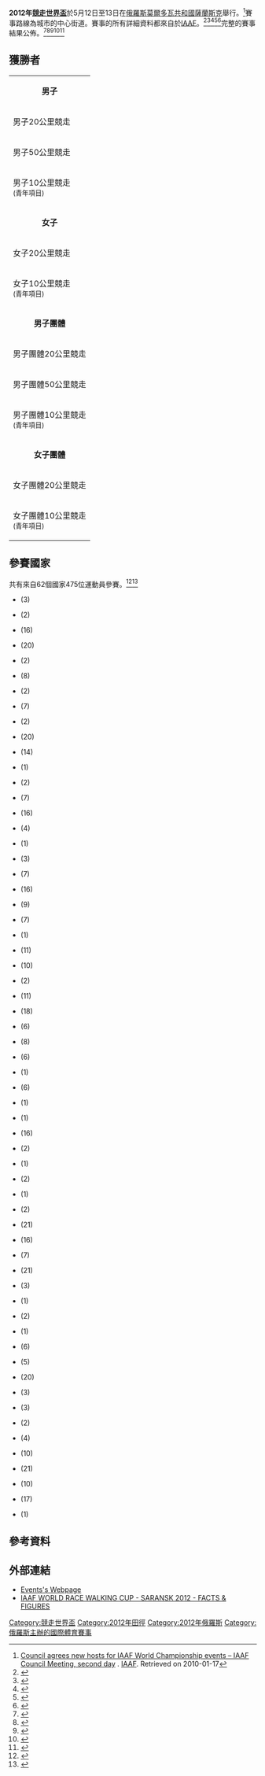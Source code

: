 {{Infobox cross country championships
|Name       = 2012年競走世界盃
|Logo       = 2012年競走世界盃logo.png
|Size       = 240px
|Caption    = 
|Organisers = [[IAAF|IAAF]]
|Edition    = 25
|Date       = 5月12日至13日
|Host city  = {{flagicon|Russia}} [[俄羅斯|俄羅斯]][[莫爾多瓦共和國|莫爾多瓦共和國]][[薩蘭斯克|薩蘭斯克]]
|Location   = 
|Nations participating  = 61
|Athletes participating = 449
|Races      = 5
|Website    = 
|Previous   = [[2010年競走世界盃|2010 奇瓦瓦州]]
|Next       = [[2014年競走世界盃|2014 太倉市]]
}}

'''2012年[[競走世界盃|競走世界盃]]'''於5月12日至13日在[[俄羅斯|俄羅斯]][[莫爾多瓦共和國|莫爾多瓦共和國]][[薩蘭斯克|薩蘭斯克]]舉行。<ref>[http://www.iaaf.org/aboutiaaf/news/newsid=54934.html Council agrees new hosts for IAAF World Championship events – IAAF Council Meeting, second day] {{Wayback|url=http://www.iaaf.org/aboutiaaf/news/newsid=54934.html |date=20091125222131 }}. [[IAAF|IAAF]]. Retrieved on 2010-01-17</ref>賽事路線為城市的中心街道。賽事的所有詳細資料都來自於[[IAAF|IAAF]]。<ref name=iaaf_01>{{Citation
| last = Warburton
| first = Paul
| date = May 12, 2012
| title = Wang upsets home favourites in Saransk - Men's 20km Report
| url = http://www.iaaf.org/competitions/iaaf-world-race-walking-cup/news/wang-upsets-home-favourites-in-saransk-mens
| publisher = [[IAAF|IAAF]]
| page = 
| language = 
| accessdate = August 26, 2013
| archive-date = 2013-12-02
| archive-url = https://web.archive.org/web/20131202225826/http://www.iaaf.org/competitions/iaaf-world-race-walking-cup/news/wang-upsets-home-favourites-in-saransk-mens
| dead-url = no
}}</ref><ref name=iaaf_02>{{Citation
| last = Warburton
| first = Paul
| date = May 13, 2012
| title = Kirdyapkin strikes first individual gold for Russia in Saransk - Men's 50km Report
| url = http://www.iaaf.org/competitions/iaaf-world-race-walking-cup/news/kirdyapkin-strikes-first-individual-gold-for
| publisher = [[IAAF|IAAF]]
| page = 
| language = 
| accessdate = August 26, 2013
| archive-date = 2013-12-02
| archive-url = https://web.archive.org/web/20131202225847/http://www.iaaf.org/competitions/iaaf-world-race-walking-cup/news/kirdyapkin-strikes-first-individual-gold-for
| dead-url = no
}}</ref><ref name=iaaf_03>{{Citation
| last = Warburton
| first = Paul
| date = May 13, 2012
| title = Lashmanova upsets Kaniskina and completes Russian sweep of Team titles in Saransk - Women's 20km Report
| url = http://www.iaaf.org/competitions/iaaf-world-race-walking-cup/news/lashmanova-upsets-kaniskina-and-completes-rus
| publisher = [[IAAF|IAAF]]
| page = 
| language = 
| accessdate = August 26, 2013
| archive-date = 2013-12-03
| archive-url = https://web.archive.org/web/20131203002805/http://www.iaaf.org/competitions/iaaf-world-race-walking-cup/news/lashmanova-upsets-kaniskina-and-completes-rus
| dead-url = no
}}</ref><ref name=iaaf_04>{{Citation
| last = Warburton
| first = Paul
| date = May 11, 2012
| title = Arevalo defends World Cup title in Saransk - Men's 10km Report
| url = http://www.iaaf.org/competitions/iaaf-world-race-walking-cup/news/arevalo-defends-world-cup-title-in-saransk-
| publisher = [[IAAF|IAAF]]
| page = 
| language = 
| accessdate = August 26, 2013
| archive-date = 2013-12-02
| archive-url = https://web.archive.org/web/20131202235253/http://www.iaaf.org/competitions/iaaf-world-race-walking-cup/news/arevalo-defends-world-cup-title-in-saransk-
| dead-url = no
}}</ref><ref name=iaaf_05>{{Citation
| last = Warburton
| first = Paul
| date = May 12, 2012
| title = Arenas completes Colombian Junior double in Saransk - Women's 10km Report
| url = http://www.iaaf.org/competitions/iaaf-world-race-walking-cup/news/arenas-completes-colombian-junior-double-in-s
| publisher = [[IAAF|IAAF]]
| page = 
| language = 
| accessdate = August 26, 2013
| archive-date = 2013-12-02
| archive-url = https://web.archive.org/web/20131202234034/http://www.iaaf.org/competitions/iaaf-world-race-walking-cup/news/arenas-completes-colombian-junior-double-in-s
| dead-url = no
}}</ref>完整的賽事結果公佈。<ref name=iaaf_06>{{Citation
| last = 
| first = 
| date = May 12, 2012
| title = RESULTS - 20 Kilometres Race Walk Men - REVISED
| url = http://dt9guucc6nuua.cloudfront.net/competitiondocuments/pdf/4666/AT-20KR-M-F--1--.RS1.pdf
| publisher = [[IAAF|IAAF]]
| page = 
| language = 
| accessdate = August 26, 2013
| archive-date = 2018-09-16
| archive-url = https://web.archive.org/web/20180916191258/http://dt9guucc6nuua.cloudfront.net/competitiondocuments/pdf/4666/AT-20KR-M-F--1--.RS1.pdf
| dead-url = no
}}</ref><ref name=iaaf_07>{{Citation
| last = 
| first = 
| date = May 13, 2012
| title = RESULTS - 50 Kilometres Race Walk Men
| url = http://dt9guucc6nuua.cloudfront.net/competitiondocuments/pdf/4666/AT-50KR-M-F--1--.RS1.pdf
| publisher = [[IAAF|IAAF]]
| page = 
| language = 
| accessdate = August 26, 2013
| archive-date = 2018-09-16
| archive-url = https://web.archive.org/web/20180916191259/http://dt9guucc6nuua.cloudfront.net/competitiondocuments/pdf/4666/AT-50KR-M-F--1--.RS1.pdf
| dead-url = no
}}</ref><ref name=iaaf_08>{{Citation
| last = 
| first = 
| date = May 13, 2012
| title = RESULTS - 20 Kilometres Race Walk Women - REVISED
| url = http://dt9guucc6nuua.cloudfront.net/competitiondocuments/pdf/4666/AT-20KR-W-F--1--.RS1.pdf
| publisher = [[IAAF|IAAF]]
| page = 
| language = 
| accessdate = August 26, 2013
| archive-date = 2018-09-16
| archive-url = https://web.archive.org/web/20180916191258/http://dt9guucc6nuua.cloudfront.net/competitiondocuments/pdf/4666/AT-20KR-W-F--1--.RS1.pdf
| dead-url = no
}}</ref><ref name=iaaf_09>{{Citation
| last = 
| first = 
| date = May 12, 2012
| title = RESULTS - 10 Kilometres Race Walk Men
| url = http://dt9guucc6nuua.cloudfront.net/competitiondocuments/pdf/4666/AT-10KR-M-F--1--.RS1.pdf
| publisher = [[IAAF|IAAF]]
| page = 
| language = 
| accessdate = August 26, 2013
| archive-date = 2018-09-16
| archive-url = https://web.archive.org/web/20180916191258/http://dt9guucc6nuua.cloudfront.net/competitiondocuments/pdf/4666/AT-10KR-M-F--1--.RS1.pdf
| dead-url = no
}}</ref><ref name=iaaf_10>{{Citation
| last = 
| first = 
| date = May 12, 2012
| title = RESULTS - 10 Kilometres Race Walk Women
| url = http://dt9guucc6nuua.cloudfront.net/competitiondocuments/pdf/4666/AT-10KR-W-F--1--.RS1.pdf
| publisher = [[IAAF|IAAF]]
| page = 
| language = 
| accessdate = August 26, 2013
| archive-date = 2018-09-16
| archive-url = https://web.archive.org/web/20180916191258/http://dt9guucc6nuua.cloudfront.net/competitiondocuments/pdf/4666/AT-10KR-W-F--1--.RS1.pdf
| dead-url = no
}}</ref>

==獲勝者==
{| {{MedalistTable|type=項目|columns=2}}
|-
|colspan=7 bgcolor=#eeeeee style=text-align:center;| '''男子'''
|-
|男子20公里競走
|{{flagathlete|[[王鎮|王鎮]]|CHN}} || 1:19:13
|{{flagathlete|[[Andrey_Krivov|Andrey Krivov]]|RUS}} || 1:19:27
|{{flagathlete|[[Vladimir_Kanaykin|Vladimir Kanaykin]]|RUS}} || 1:19:43 '''SB'''
|-
|男子50公里競走
|{{flagathlete|[[Sergey_Kirdyapkin|Sergey Kirdyapkin]]|RUS}} || 3:38:08 '''WL'''
|{{flagathlete|[[Igor_Erokhin|Igor Erokhin]]|RUS}} || 3:38:10 '''SB'''
|{{flagathlete|[[賈里德·塔倫特|賈里德·塔倫特]]|AUS}} || 3:40:32 '''SB'''
|-
|男子10公里競走<br><small>(青年項目)</small>
|{{flagathlete|[[埃德尔·阿雷瓦洛|埃德尔·阿雷瓦洛]]|COL}} || 41:17 '''SB'''
|{{flagathlete|[[Alexandr_Ivanov_(race_walker)|Alexander Ivanov]]|RUS}} || 41:42
|{{flagathlete|[[Jesús_Tadeo_Vega|Jesús Tadeo Vega]]|MEX}} || 41:56
|-
|colspan=7 bgcolor=#eeeeee style=text-align:center;| '''女子'''
|-
|女子20公里競走
|{{flagathlete|[[Elena_Lashmanova|Elena Lashmanova]]|RUS}} || 1:27:38
|{{flagathlete|[[Olga_Kaniskina|Olga Kaniskina]]|RUS}} || 1:28:33 '''SB''' 
|{{flagathlete|[[María_José_Poves|María José Poves]]|ESP}} || 1:29:10
|-
|女子10公里競走<br><small>(青年項目)</small>
|{{flagathlete|[[桑德拉·阿雷納斯|桑德拉·阿雷納斯]]|COL}} || 45:57
|{{flagathlete|[[Alejandra_Ortega|Alejandra Ortega]]|MEX}} || 46:00 '''AJ'''
|{{flagathlete|[[Nadezhda_Leontyeva|Nadezhda Leontyeva]]|RUS}} || 46:02
|-
|colspan=7 bgcolor=#eeeeee style=text-align:center;| '''男子團體'''
|-
|男子團體20公里競走
|{{flagathlete|[[俄罗斯|俄罗斯]]|RUS}} || 10
|{{flagathlete|[[中国|中国]]|CHN}} || 21
|{{flagathlete|[[乌克兰|乌克兰]]|UKR}} || 24
|-
|男子團體50公里競走
|{{flagathlete|[[俄罗斯|俄罗斯]]|RUS}} || 8
|{{flagathlete|[[中国|中国]]|CHN}} || 36
|{{flagathlete|[[乌克兰|乌克兰]]|UKR}} || 40
|-
|男子團體10公里競走<br><small>(青年項目)</small>
|{{flagathlete|[[俄罗斯|俄罗斯]]|RUS}} || 6
|{{flagathlete|[[哥伦比亚|哥伦比亚]]|COL}} || 10
|{{flagathlete|[[中国|中国]]|CHN}} || 14
|-
|colspan=7 bgcolor=#eeeeee style=text-align:center;| '''女子團體'''
|-
|女子團體20公里競走
|{{flagathlete|[[俄罗斯|俄罗斯]]|RUS}} || 9
|{{flagathlete|[[西班牙|西班牙]]|ESP}} || 19
|{{flagathlete|[[中国|中国]]|CHN}} || 35
|-
|女子團體10公里競走<br><small>(青年項目)</small>
|{{flagathlete|[[俄罗斯|俄罗斯]]|RUS}} || 7
|{{flagathlete|[[中国|中国]]|CHN}} || 15
|{{flagathlete|[[乌克兰|乌克兰]]|UKR}} || 15
|}

==參賽國家==
共有來自62個國家475位運動員參賽。<ref name=iaaf_11>{{Citation
| last = 
| first = 
| date = May 10, 2012
| title = ATHLETES by EVENT and COUNTRY
| url = http://www.iaaf.org/download/download?filename=b89ec342-12d9-45b0-8e12-65476ae5904b.pdf&urlSlug=saransk-2012-entry-lists-as-of-10-may-2012
| publisher = [[IAAF|IAAF]]
| page = 
| language = 
| accessdate = August 26, 2013
| archive-date = 2015-09-24
| archive-url = https://web.archive.org/web/20150924182144/http://www.iaaf.org/download/download?filename=b89ec342-12d9-45b0-8e12-65476ae5904b.pdf&urlSlug=saransk-2012-entry-lists-as-of-10-may-2012
| dead-url = no
}}</ref><ref name=iaaf_12>{{Citation
| last = 
| first = 
| date = May 11, 2012
| title = Saransk 2012 - Official Start Lists and Athletes' Biographies now available
| url = http://www.iaaf.org/competitions/iaaf-world-race-walking-cup/news/saransk-2012-official-start-lists-and-athle
| publisher = [[IAAF|IAAF]]
| page = 
| language = 
| accessdate = August 26, 2013
| archive-date = 2013-12-03
| archive-url = https://web.archive.org/web/20131203002951/http://www.iaaf.org/competitions/iaaf-world-race-walking-cup/news/saransk-2012-official-start-lists-and-athle
| dead-url = no
}}</ref> 
{{col-start}}
{{col-break}}
*{{ALG}} (3)
*{{ARG}} (2)
*{{AUS}} (16)
*{{BLR}} (20)
*{{BOL}} (2)
*{{BRA}} (8)
*{{BUL}} (2)
*{{CAN}} (7)
*{{CHI}} (2)
*{{CHN}} (20)
*{{COL}} (14)
*{{COD}} (1)
*{{CRC}} (2)
*{{CZE}} (7)
*{{ECU}} (16)
*{{EGY}} (4)
*{{ESA}} (1)
*{{EST}} (3)
*{{FIN}} (7)
*{{FRA}} (16)
*{{GER}} (9)
{{col-break}}
*{{GUA}} (7)
*{{HKG}} (1)
*{{HUN}} (11)
*{{IND}} (10)
*{{IRI}} (2)
*{{IRL}} (11)
*{{ITA}} (18)
*{{JPN}} (6)
*{{KAZ}} (8)
*{{LAT}} (6)
*{{LIB}} (1)
*{{LTU}} (6)
*{{MAS}} (1)
*{{MRI}} (1)
*{{MEX}} (16)
*{{MDA}} (2)
*{{NED}} (1)
*{{NOR}} (2)
*{{PLE}} (1)
*{{PER}} (2)
{{col-break}}
*{{POL}} (21)
*{{POR}} (16)
*{{ROU}} (7)
*{{RUS}} (21)
*{{SRB}} (3)
*{{SIN}} (1)
*{{SVK}} (2)
*{{SLO}} (1)
*{{RSA}} (6)
*{{KOR}} (5)
*{{ESP}} (20)
*{{SWE}} (3)
*{{SUI}} (3)
*{{TJK}} (2)
*{{TUN}} (4)
*{{TUR}} (10)
*{{UKR}} (21)
*{{GBR}} (10)
*{{USA}} (17)
*{{VEN}} (1)
{{col-end}}

==參考資料==
{{Reflist}}

==外部連結==
*[http://www.iaaf.org/competitions/iaaf-world-race-walking-cup/iaaf-world-race-walking-cup-2012-4666/news Events's Webpage]{{Wayback|url=http://www.iaaf.org/competitions/iaaf-world-race-walking-cup/iaaf-world-race-walking-cup-2012-4666/news |date=20140801183841 }}
*[http://dt9guucc6nuua.cloudfront.net/competitioninfo/eb5a25b5-f093-4f02-9869-3a5c496df204.pdf IAAF WORLD RACE WALKING CUP - SARANSK 2012 - FACTS & FIGURES]{{Wayback|url=http://dt9guucc6nuua.cloudfront.net/competitioninfo/eb5a25b5-f093-4f02-9869-3a5c496df204.pdf |date=20130903053650 }}

{{IAAF Championships}}

[[Category:競走世界盃|Category:競走世界盃]]
[[Category:2012年田徑|Category:2012年田徑]]
[[Category:2012年俄羅斯|Category:2012年俄羅斯]]
[[Category:俄羅斯主辦的國際體育賽事|Category:俄羅斯主辦的國際體育賽事]]